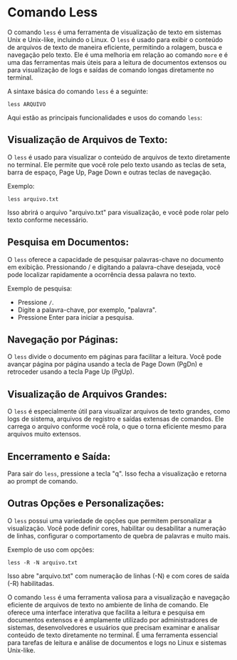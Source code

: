 # Comando Less

O comando `less` é uma ferramenta de visualização de texto em sistemas Unix e Unix-like, incluindo o Linux. O `less` é usado para exibir o conteúdo de arquivos de texto de maneira eficiente, permitindo a rolagem, busca e navegação pelo texto. Ele é uma melhoria em relação ao comando `more` e é uma das ferramentas mais úteis para a leitura de documentos extensos ou para visualização de logs e saídas de comando longas diretamente no terminal.

A sintaxe básica do comando `less` é a seguinte:

`less ARQUIVO`

Aqui estão as principais funcionalidades e usos do comando `less`:

## Visualização de Arquivos de Texto:
O `less` é usado para visualizar o conteúdo de arquivos de texto diretamente no terminal. Ele permite que você role pelo texto usando as teclas de seta, barra de espaço, Page Up, Page Down e outras teclas de navegação.

Exemplo:

`less arquivo.txt`

Isso abrirá o arquivo "arquivo.txt" para visualização, e você pode rolar pelo texto conforme necessário.

## Pesquisa em Documentos:

O `less` oferece a capacidade de pesquisar palavras-chave no documento em exibição. Pressionando / e digitando a palavra-chave desejada, você pode localizar rapidamente a ocorrência dessa palavra no texto.

Exemplo de pesquisa:

- Pressione `/`.
- Digite a palavra-chave, por exemplo, "palavra".
- Pressione Enter para iniciar a pesquisa.

## Navegação por Páginas:

O `less` divide o documento em páginas para facilitar a leitura. Você pode avançar página por página usando a tecla de Page Down (PgDn) e retroceder usando a tecla Page Up (PgUp).

## Visualização de Arquivos Grandes:

O `less` é especialmente útil para visualizar arquivos de texto grandes, como logs de sistema, arquivos de registro e saídas extensas de comandos. Ele carrega o arquivo conforme você rola, o que o torna eficiente mesmo para arquivos muito extensos.

## Encerramento e Saída:

Para sair do `less`, pressione a tecla "q". Isso fecha a visualização e retorna ao prompt de comando.

## Outras Opções e Personalizações:

O `less` possui uma variedade de opções que permitem personalizar a visualização. Você pode definir cores, habilitar ou desabilitar a numeração de linhas, configurar o comportamento de quebra de palavras e muito mais.

Exemplo de uso com opções:

`less -R -N arquivo.txt`

Isso abre "arquivo.txt" com numeração de linhas (-N) e com cores de saída (-R) habilitadas.

O comando `less` é uma ferramenta valiosa para a visualização e navegação eficiente de arquivos de texto no ambiente de linha de comando. Ele oferece uma interface interativa que facilita a leitura e pesquisa em documentos extensos e é amplamente utilizado por administradores de sistemas, desenvolvedores e usuários que precisam examinar e analisar conteúdo de texto diretamente no terminal. É uma ferramenta essencial para tarefas de leitura e análise de documentos e logs no Linux e sistemas Unix-like.